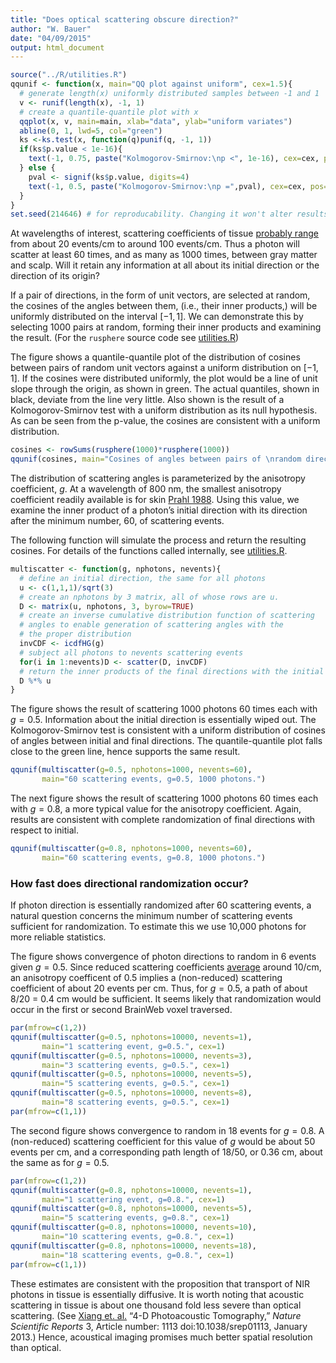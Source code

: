 ```yaml
---
title: "Does optical scattering obscure direction?"
author: "W. Bauer"
date: "04/09/2015"
output: html_document
---
```


```r
source("../R/utilities.R")
qqunif <- function(x, main="QQ plot against uniform", cex=1.5){
  # generate length(x) uniformly distributed samples between -1 and 1
  v <- runif(length(x), -1, 1)
  # create a quantile-quantile plot with x
  qqplot(x, v, main=main, xlab="data", ylab="uniform variates")
  abline(0, 1, lwd=5, col="green")
  ks <-ks.test(x, function(q)punif(q, -1, 1))
  if(ks$p.value < 1e-16){
    text(-1, 0.75, paste("Kolmogorov-Smirnov:\np <", 1e-16), cex=cex, pos=4)
  } else {
    pval <- signif(ks$p.value, digits=4)
    text(-1, 0.5, paste("Kolmogorov-Smirnov:\np =",pval), cex=cex, pos=4)
  } 
}
set.seed(214646) # for reproducability. Changing it won't alter results very much.
```

At wavelengths of interest, scattering coefficients of tissue [probably range](jacques.html) from about 20 events/cm to around 100 events/cm. Thus a photon will scatter at least 60 times, and as many as 1000 times, between gray matter and scalp. Will it retain any information at all about its initial direction or the direction of its origin?

If a pair of directions, in the form of unit vectors, are selected at random, the cosines of the angles between them, (i.e., their inner products,) will be uniformly distributed on the interval $[-1, 1].$ We can demonstrate this by selecting 1000 pairs at random, forming their inner products and examining the result. (For the `rusphere` source code see [utilities.R](../R/utilities.R))

The figure shows a quantile-quantile plot of the distribution of cosines between pairs of random unit vectors against a uniform distribution on $[-1, 1].$ If the cosines were distributed uniformly, the plot would be a line of unit slope through the origin, as shown in green. The actual quantiles, shown in black, deviate from the line very little. Also shown is the result of a Kolmogorov-Smirnov test with a uniform distribution as its null hypothesis. As can be seen from the p-value, the cosines are consistent with a uniform distribution. 

```r
cosines <- rowSums(rusphere(1000)*rusphere(1000))
qqunif(cosines, main="Cosines of angles between pairs of \nrandom directions are uniformly distributed.")
```

The distribution of scattering angles is parameterized by the anisotropy coefficient, $g.$ At a wavelength of 800 nm, the smallest anisotropy coefficient readily available is for skin [Prahl 1988](jacques.html). Using this value, we examine the inner product of a photon's initial direction with its direction after the minimum number, 60, of scattering events.

The following function will simulate the process and return the resulting cosines. For details of the functions called internally, see [utilities.R](../R/utilities.R).

```r
multiscatter <- function(g, nphotons, nevents){
  # define an initial direction, the same for all photons
  u <- c(1,1,1)/sqrt(3)
  # create an nphotons by 3 matrix, all of whose rows are u.
  D <- matrix(u, nphotons, 3, byrow=TRUE)
  # create an inverse cumulative distribution function of scattering
  # angles to enable generation of scattering angles with the
  # the proper distribution
  invCDF <- icdfHG(g)
  # subject all photons to nevents scattering events
  for(i in 1:nevents)D <- scatter(D, invCDF)
  # return the inner products of the final directions with the initial
  D %*% u
}
```

The figure shows the result of scattering 1000 photons 60 times each with $g=0.5.$ Information about the initial direction is essentially wiped out. The Kolmogorov-Smirnov test is consistent with a uniform distribution of cosines of angles between initial and final directions. The quantile-quantile plot falls close to the green line, hence supports the same result.

```r
qqunif(multiscatter(g=0.5, nphotons=1000, nevents=60),
       main="60 scattering events, g=0.5, 1000 photons.")
```

The next figure shows the result of scattering 1000 photons 60 times each with $g=0.8,$ a more typical value for the anisotropy coefficient. Again, results are consistent with complete randomization of final directions with respect to initial.

```r
qqunif(multiscatter(g=0.8, nphotons=1000, nevents=60),
       main="60 scattering events, g=0.8, 1000 photons.")
```

### How fast does directional randomization occur?

If photon direction is essentially randomized after 60 scattering events, a natural question concerns the minimum number of scattering events sufficient for randomization. To estimate this we use 10,000 photons for more reliable statistics.

The figure shows convergence of photon directions to random in 6 events given $g=0.5$. Since reduced scattering coefficients [average](jacques.html) around 10/cm, an anisotropy coefficent of 0.5 implies a (non-reduced) scattering coefficient of about 20 events per cm. Thus, for $g=0.5,$ a path of about 8/20 = 0.4 cm would be sufficient. It seems likely that randomization would occur in the first or second BrainWeb voxel traversed.

```r
par(mfrow=c(1,2))
qqunif(multiscatter(g=0.5, nphotons=10000, nevents=1),
       main="1 scattering event, g=0.5.", cex=1)
qqunif(multiscatter(g=0.5, nphotons=10000, nevents=3),
       main="3 scattering events, g=0.5.", cex=1)
qqunif(multiscatter(g=0.5, nphotons=10000, nevents=5),
       main="5 scattering events, g=0.5.", cex=1)
qqunif(multiscatter(g=0.5, nphotons=10000, nevents=8),
       main="8 scattering events, g=0.5.", cex=1)
par(mfrow=c(1,1))
```

The second figure shows convergence to random in 18 events for $g=0.8$. A (non-reduced) scattering coefficient for this value of $g$ would be about 50 events per cm, and a corresponding path length of 18/50, or 0.36 cm, about the same as for $g=0.5.$

```r
par(mfrow=c(1,2))
qqunif(multiscatter(g=0.8, nphotons=10000, nevents=1),
       main="1 scattering event, g=0.8.", cex=1)
qqunif(multiscatter(g=0.8, nphotons=10000, nevents=5),
       main="5 scattering events, g=0.8.", cex=1)
qqunif(multiscatter(g=0.8, nphotons=10000, nevents=10),
       main="10 scattering events, g=0.8.", cex=1)
qqunif(multiscatter(g=0.8, nphotons=10000, nevents=18),
       main="18 scattering events, g=0.8.", cex=1)
par(mfrow=c(1,1))
```

These estimates are consistent with the proposition that transport of NIR photons in tissue is essentially diffusive. It is worth noting that acoustic scattering in tissue is about one thousand fold less severe than optical scattering. (See [Xiang et. al.](http://www.nature.com/srep/2013/130123/srep01113/full/srep01113.html?message-global=remove&WT.ec_id=SREP-20130129) "4-D Photoacoustic Tomography," *Nature Scientific Reports* 3, Article number: 1113 doi:10.1038/srep01113, January 2013.) Hence, acoustical imaging promises much better spatial resolution than optical.
